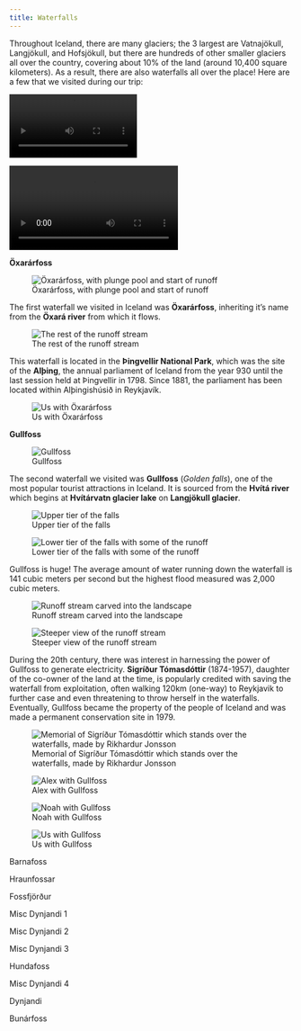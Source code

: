 ```yaml
---
title: Waterfalls
---
```


Throughout Iceland, there are many glaciers; the 3 largest are Vatnajökull, Langjökull, and Hofsjökull, but there are hundreds of other smaller glaciers all over the country, covering about 10% of the land (around 10,400 square kilometers). As a result, there are also waterfalls all over the place! Here are a few that we visited during our trip:

::::{.cr-section}

:::{#cr-oxararfoss_video}

![](static/waterfalls/oxararfoss/video.mp4){fig-align="center" width=45%}

:::

:::{#cr-gullfoss_video}

![](static/waterfalls/gullfoss/video_2.mp4)

:::

:::{focus-on="cr-oxararfoss_video"}

**Öxarárfoss**

![Öxarárfoss, with plunge pool and start of runoff](static/waterfalls/oxararfoss/waterfall_2.jpg)

The first waterfall we visited in Iceland was **Öxarárfoss**, inheriting it's name from the **Öxará river** from which it flows.

![The rest of the runoff stream](static/waterfalls/oxararfoss/stream_2.jpg)

This waterfall is located in the **Þingvellir National Park**, which was the site of the **Alþing**, the annual parliament of Iceland from the year 930 until the last session held at Þingvellir in 1798. Since 1881, the parliament has been located within Alþingishúsið in Reykjavík.

![Us with Öxarárfoss](static/waterfalls/oxararfoss/us_with_falls_2.jpg)
:::

:::{focus-on="cr-gullfoss_video"}

**Gullfoss**

![Gullfoss](static/waterfalls/gullfoss/waterfall_5.jpg)

The second waterfall we visited was **Gullfoss** (*Golden falls*), one of the most popular tourist attractions in Iceland. It is sourced from the **Hvítá river** which begins at **Hvítárvatn glacier lake** on **Langjökull glacier**.

![Upper tier of the falls](static/waterfalls/gullfoss/waterfall_top_6.jpg)

![Lower tier of the falls with some of the runoff](static/waterfalls/gullfoss/waterfall_tip_5.jpg)

Gullfoss is huge! The average amount of water running down the waterfall is 141 cubic meters per second but the highest flood measured was 2,000 cubic meters.

![Runoff stream carved into the landscape](static/waterfalls/gullfoss/runoff_basin_4.jpg)

![Steeper view of the runoff stream](static/waterfalls/gullfoss/runoff_stream_11.jpg)

During the 20th century, there was interest in harnessing the power of Gullfoss to generate electricity. **Sigríður Tómasdóttir** (1874-1957), daughter of the co-owner of the land at the time, is popularly credited with saving the waterfall from exploitation, often walking 120km (one-way) to Reykjavik to further case and even threatening to throw herself in the waterfalls. Eventually, Gullfoss became the property of the people of Iceland and was made a permanent conservation site in 1979.

![Memorial of Sigríður Tómasdóttir which stands over the waterfalls, made by Rikhardur Jonsson](static/waterfalls/gullfoss/sigridur_tomasdottir_2.jpg)

![Alex with Gullfoss](static/waterfalls/gullfoss/alex_with_falls_2.jpg)

![Noah with Gullfoss](static/waterfalls/gullfoss/noah_with_falls_1.jpg)

![Us with Gullfoss](static/waterfalls/gullfoss/us_with_falls_4.jpg)

:::

Barnafoss

Hraunfossar

Fossfjörður

Misc Dynjandi 1

Misc Dynjandi 2

Misc Dynjandi 3

Hundafoss

Misc Dynjandi 4

Dynjandi

Bunárfoss

::::